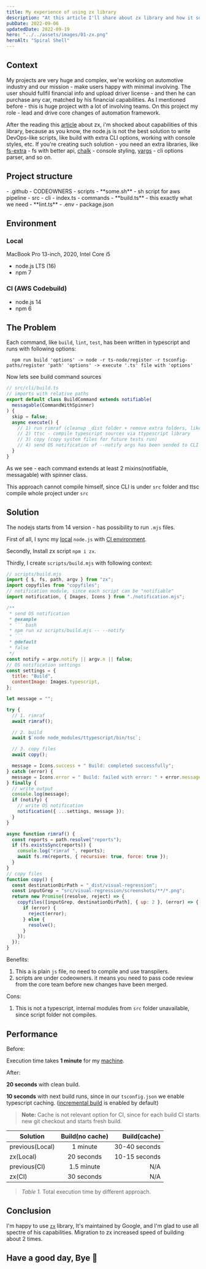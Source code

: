 ```yaml
---
title: My experience of using zx library
description: "At this article I'll share about zx library and how it solves our issues in current project"
pubDate: 2022-09-06
updatedDate: 2022-09-19
hero: "../../assets/images/01-zx.png"
heroAlt: "Spiral Shell"
---
```


## Context

My projects are very huge and complex, we're working on automotive industry and our mission - make users happy with minimal involving. The user should fullfil financial info and upload driver license - and then he can purchase any car, matched by his financial capabilities. As I mentioned before - this is huge project with a lot of involving teams. On this project my role - lead and drive core changes of automation framework.

After the reading this [article](https://www.sitepoint.com/google-zx-write-node-shell-scripts/) about zx, i'm shocked about capabilities of this library, because as you know, the node.js is not the best solution to write DevOps-like scripts, like build with extra CLI options, working with console styles, etc. If you're creating such solution - you need an extra libraries, like [fs-extra](https://www.npmjs.com/package/fs-extra) - fs with better api, [chalk](https://www.npmjs.com/package/chalk) - console styling, [yargs](https://www.npmjs.com/package/yargs) - cli options parser, and so on.

## Project structure

<FileTree title="Project Structure">
- .github
  - CODEOWNERS
- scripts
  - **some.sh** - sh script for aws pipeline
- src
  - cli
    - index.ts
    - commands
       - **build.ts** - this exactly what we need
       - **lint.ts**
- .env
- package.json
</FileTree>

## Environment

### Local

MacBook Pro 13-inch, 2020, Intel Core i5

- node.js LTS (16)
- npm 7

### CI (AWS Codebuild)

- node.js 14
- npm 6

## The Problem

Each command, like `build`, `lint`, `test`, has been written in typescript and runs with following options:

```text
  npm run build 'options' -> node -r ts-node/register -r tsconfig-paths/register 'path' 'options' -> execute '.ts' file with 'options'
```

Now lets see build command sources

```typescript
// src/cli/build.ts
// imports with relative paths
export default class BuildCommand extends notifiable(
  messagable(CommandWithSpinner)
) {
  skip = false;
  async execute() {
    // 1) run rimraf (cleanup _dist folder + remove extra folders, like reports)
    // 2) ttsc - compile typescript sources via ttypescript library
    // 3) copy (copy system files for future tests run)
    // 4) send OS notification of --notify args has been sended to CLI script
  }
}
```

As we see - each command extends at least 2 mixins(notifiable, messagable) with spinner class.

This approach cannot compile himself, since CLI is under `src` folder and ttsc compile whole project under `src`

## Solution

The nodejs starts from 14 version - has possibility to run `.mjs` files.

First of all, I sync my [local](#local) `node.js` with [CI environment](#ci-aws-codebuild).

Secondly, Install zx script `npm i zx`.

Thirdly, I create `scripts/build.mjs` with following context:

````javascript
// scripts/build.mjs
import { $, fs, path, argv } from "zx";
import copyfiles from "copyfiles";
// notification module, since each script can be "notifiable"
import notification, { Images, Icons } from "./notification.mjs";

/**
 * send OS notification
 * @example
 * ``` bash
 * npm run xz scripts/build.mjs -- --notify
 * ```
 * @default
 * false
 */
const notify = argv.notify || argv.n || false;
// OS notification settings
const settings = {
  title: "Build",
  contentImage: Images.typescript,
};

let message = "";

try {
  // 1. rimraf
  await rimraf();

  // 2. build
  await $`node node_modules/ttypescript/bin/tsc`;

  // 3. copy files
  await copy();

  message = Icons.success + " Build: completed successfully";
} catch (error) {
  message = Icons.error = " Build: failed with error: " + error.message;
} finally {
  // write output
  console.log(message);
  if (notify) {
    // write OS notification
    notification({ ...settings, message });
  }
}

async function rimraf() {
  const reports = path.resolve("reports");
  if (fs.existsSync(reports)) {
    console.log("rimraf ", reports);
    await fs.rm(reports, { recursive: true, force: true });
  }
}
// copy files
function copy() {
  const destinationDirPath = "_dist/visual-regression";
  const inputGrep = "src/visual-regression/screenshots/**/*.png";
  return new Promise((resolve, reject) => {
    copyfiles([inputGrep, destinationDirPath], { up: 2 }, (error) => {
      if (error) {
        reject(error);
      } else {
        resolve();
      }
    });
  });
}
````

Benefits:

1. This a is plain `js` file, no need to compile and use transpilers.
2. scripts are under codeowners. it means you need to pass code review from the core team before new changes have been merged.

Cons:

1. This is not a typescript, internal modules from `src` folder unavailable, since script folder not compiles.

## Performance

Before:

Execution time takes **1 minute** for my [machine](#local).

After:

**20 seconds** with clean build.

**10 seconds** with next build runs, since in our `tsconfig.json` we enable typescript caching. ([incremental build](https://www.typescriptlang.org/docs/handbook/release-notes/typescript-3-4.html) is enabled by default)

> **Note:** Cache is not relevant option for CI, since for each build CI starts new git checkout and starts fresh build.

| Solution        | Build(no cache) |  Build(cache) |
|-----------------|:---------------:|--------------:|
| previous(Local) |    1 minute     | 30-40 seconds |
| zx(Local)       |   20 seconds    | 10-15 seconds |
| previous(CI)    |   1.5 minute    |           N/A |
| zx(CI)          |   30 seconds    |           N/A |

> _Table 1._ Total execution time by different approach.

## Conclusion

I'm happy to use [`zx`](https://www.npmjs.com/package/zx) library, It's maintained by Google, and I'm glad to use all spectre of his capabilities. Migration to zx increased speed of building about 2 times.

## Have a good day, Bye 👋
